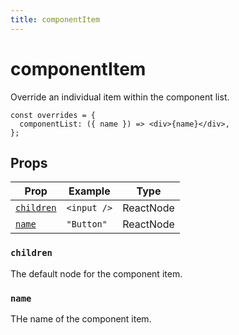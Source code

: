 ```yaml
---
title: componentItem
---
```


# componentItem

Override an individual item within the component list.

```tsx copy
const overrides = {
  componentList: ({ name }) => <div>{name}</div>,
};
```

## Props

| Prop                    | Example     | Type      |
| ----------------------- | ----------- | --------- |
| [`children`](#children) | `<input />` | ReactNode |
| [`name`](#name)         | `"Button"`  | ReactNode |

### `children`

The default node for the component item.

### `name`

THe name of the component item.
